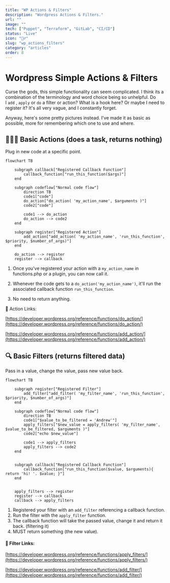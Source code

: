 ```yaml
---
title: "WP Actions & Filters"
description: "Wordpress Actions & Filters."
url: ""
image: ""
tech: ["Puppet", "Terraform", "GitLab", "CI/CD"]
status: "Live"
icon: "🏃‍♂️"
slug: "wp_actions_filters"
category: "articles"
order: 8
---
```



# Wordpress Simple Actions & Filters


Curse the gods, this simple functionality can seem complicated. I think its a combination of the terminology and word choice being so unhelpful. Do I `add` , `apply` or `do` a filter or action? What is a hook here? Or maybe I need to register it? It's all very vague, and I constantly forget.

Anyway, here's some pretty pictures instead. I've made it as basic as possible, more for remembering which one to use and where.

## 🧗🏻‍♀️ Basic Actions (does a task, returns nothing)

Plug in new code at a specific point.


```mermaid
flowchart TB

    subgraph callback["Registered Callback Function"]
        callback_function["run_this_function($args)"]
    end

    subgraph codeflow["Normal code flow"]
        direction TB
        code1["code"]
        do_action["do_action( 'my_action_name', $arguments )"]
        code2["code"]

        code1 --> do_action
        do_action --> code2
    end

    subgraph register["Registered Action"]
        add_action["add_action( 'my_action_name', 'run_this_function', $priority, $number_of_args)"]
    end

    do_action --> register
    register --> callback

```


1.  Once you've registered your action with a `my_action_name` in functions.php or a plugin, you can now call it. 
    
2.  Whenever the code gets to a `do_action('my_action_name')`, it'll  run the associated callback function `run_this_function`.  
    
3.  No need to return anything.


🔗 Action Links:

[](https://developer.wordpress.org/reference/functions/do_action/)[https://developer.wordpress.org/reference/functions/do_action/](https://developer.wordpress.org/reference/functions/do_action/)

[](https://developer.wordpress.org/reference/functions/add_action/)[https://developer.wordpress.org/reference/functions/add_action/](https://developer.wordpress.org/reference/functions/add_action/)



## 🔍 Basic Filters (returns filtered data)

Pass in a value, change the value, pass new value back.

```mermaid
flowchart TB

    subgraph register["Registered Filter"]
        add_filter["add_filter( 'my_filter_name', 'run_this_function', $priority, $number_of_args)"]
    end

    subgraph codeflow["Normal code flow"]
        direction TB
        code1["$value_to_be_filtered = 'Andrew'"]
        apply_filters["$new_value = apply_filters( 'my_filter_name', $value_to_be_filtered, $arguments )"]
        code2["echo $new_value"]

        code1 --> apply_filters
        apply_filters --> code2
    end
    

    subgraph callback["Registered Callback Function"]
        callback_function["run_this_function($value, $arguments){ return 'hi! '. $value; }"]
    end


    apply_filters --> register
    register --> callback
    callback --> apply_filters 

```

1. Registered your filter with an `add_filter` referencing a callback function.
2. Run the filter with the `apply_filter` function.
3. The callback function will take the passed value, change it and return it back. (filtering it)
4. MUST return something (the new value).


#### 🔗 Filter Links:

[](https://developer.wordpress.org/reference/functions/apply_filters/)[https://developer.wordpress.org/reference/functions/apply_filters/](https://developer.wordpress.org/reference/functions/apply_filters/)

[](https://developer.wordpress.org/reference/functions/add_filter/)[https://developer.wordpress.org/reference/functions/add_filter/](https://developer.wordpress.org/reference/functions/add_filter/)


